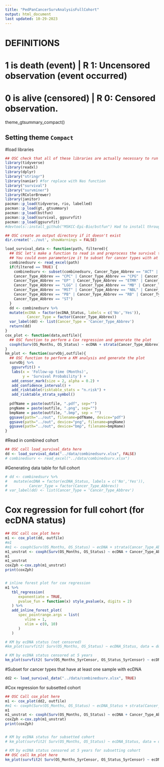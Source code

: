 ```yaml
---
title: "PedPanCancerSurvAnalysisFullCohort"
output: html_document
last updated: 10-29-2023
---
```

# DEFINITIONS
# 1 is death (event)     | R 1: Uncensored observation (event occurred)
# 0 is alive  (censored) | R 0: Censored observation.

theme_gtsummary_compact()

## Setting theme `Compact`

#load libraries
```r
## OSC check that all of these libraries are actually necessary to run this code. 
library(tidyverse)
library(readxl)
library(dplyr)
library("stringr")
library(naniar) #for replace with Nas function
library("survival")
library("survminer")
library(RColorBrewer)
library(janitor)
pacman::p_load(tidyverse, rio, labelled)
pacman::p_load(gt, gtsummary)
pacman::p_load(bstfun)
pacman::p_load(survival, ggsurvfit)
pacman::p_load(ggsurvfit)
#devtools::install_github("MSKCC-Epi-Bio/bstfun") Had to install through devtools to get the bstfun package
```
```r
## OSC create an output directory if it doesn't exist
dir.create('../out', showWarnings = FALSE)

load_survival_data <- function(path, filtered){
  ## OSC let's make a function to read in and preprocess the survival table.
  ## You could even parameterize it to subset for cancer types with at least 1 ecDNA+ sample, below.
  combinedsurv <- read_excel(path)
  if(filtered == TRUE) {
    combinedsurv <- subset(combinedsurv, Cancer_Type_Abbrev == "ACT" | Cancer_Type_Abbrev == "BT"| 
    Cancer_Type_Abbrev == "CPC" | Cancer_Type_Abbrev == "CPG" | Cancer_Type_Abbrev == "HGG" | 
    Cancer_Type_Abbrev == "EP" | Cancer_Type_Abbrev == "ETMR" | Cancer_Type_Abbrev == "GG" |     
    Cancer_Type_Abbrev == "LGG" | Cancer_Type_Abbrev == "MB" | Cancer_Type_Abbrev == "MPNST" | 
    Cancer_Type_Abbrev == "MST" | Cancer_Type_Abbrev == "NBL" | Cancer_Type_Abbrev == "OS"| 
    Cancer_Type_Abbrev == "PB" | Cancer_Type_Abbrev == "RB" | Cancer_Type_Abbrev == "RHB" | 
    Cancer_Type_Abbrev == "ST")
  }
  dd <- combinedsurv %>% 
  mutate(ecDNA = factor(ecDNA_Status, labels = c('No','Yes')),
          Cancer_Type = factor(Cancer_Type_Abbrev))
  var_label(dd) <- list(Cancer_Type = 'Cancer_Type_Abbrev')
  return(dd)
}
cox_plot <- function(data,outfile){
  ## OSC function to perform a Cox regression and generate the plot
  coxph(Surv(OS_Months, OS_Status) ~ ecDNA + strata(Cancer_Type_Abbrev), data = data)
}
km_plot <- function(survObj,outfile){
  ## OSC function to perform a KM analysis and generate the plot
  survObj %>% 
   ggsurvfit() +
   labs(x = 'Follow-up time (Months)',
        y = 'Survival Probability') +
   add_censor_mark(size = 2, alpha = 0.2) +
   add_confidence_interval() +
   add_risktable(risktable_stats = "n.risk") +
   add_risktable_strata_symbol()
  
  pdfName = paste(outfile, ".pdf", sep="")
  pngName = paste(outfile, ".png", sep="")
  bmpName = paste(outfile, ".bmp", sep = "")
  ggsave(path="../out", filename=pdfName, device="pdf")
  ggsave(path="../out", device="png", filename=pngName)
  ggsave(path="../out", device="bmp", filename=bmpName)
}
```
#Read in combined cohort
```r
## OSC call load_survival_data here
dd <- load_survival_data("../data/combinedsurv.xlsx", FALSE)
# combinedsurv <- read_excel("../data/combinedsurv.xlsx")
```
#Generating data table for full cohort
```r
# dd <- combinedsurv %>%
#   mutate(ecDNA = factor(ecDNA_Status, labels = c('No','Yes')),
#          Cancer_Type = factor(Cancer_Type_Abbrev))
# var_label(dd) <- list(Cancer_Type = 'Cancer_Type_Abbrev')
```
# Cox regression for full cohort (for ecDNA status)
```r
## OSC call cox_plot here
m1 <- cox_plot(dd, outfile)
#m1
#m1 <- coxph(Surv(OS_Months, OS_Status) ~ ecDNA + strata(Cancer_Type_Abbrev), data = dd)
m1_unstrat <- coxph(Surv(OS_Months, OS_Status) ~ ecDNA + Cancer_Type_Abbrev, data = dd)
m1
m1_unstrat
coxZph <-cox.zph(m1_unstrat)
print(coxZph)


# inline forest plot for cox regression
m1 %>%
   tbl_regression(
      exponentiate = TRUE,
      pvalue_fun = function(x) style_pvalue(x, digits = 2)
   ) %>%
   add_inline_forest_plot(
      spec_pointrange.args = list(
         vline = 1,
         xlim = c(0, 10)
      )
   )

# KM by ecDNA status (not censored)
#km_plot(survfit2( Surv(OS_Months, OS_Status) ~ ecDNA_Status, data = dd), "km_surv_all")

# KM by ecDNA status censored at 5 years
km_plot(survfit2( Surv(OS_Months_5yrCensor, OS_Status_5yrCensor) ~ ecDNA_Status, data = dd), "km_surv_all_5year")
```
#Subset for cancer types that have at least one sample with ecDNA
```r
dd2 <- load_survival_data("../data/combinedsurv.xlsx", TRUE)
```
#Cox regression for subsetted cohort
```r
## OSC Call cox_plot here
m1 <- cox_plot(dd2, outfile)
#m1 <- coxph(Surv(OS_Months, OS_Status) ~ ecDNA_Status + strata(Cancer_Type_Abbrev), data = dd2)
m1
m1_unstrat <- coxph(Surv(OS_Months, OS_Status) ~ ecDNA + Cancer_Type_Abbrev, data = dd2)
coxZph <-cox.zph(m1_unstrat)
print(coxZph)


# KM by ecDNA status for subsetted cohort
# km_plot(survfit2( Surv(OS_Months, OS_Status) ~ ecDNA_Status, data = dd2 ), "km_surv_subset")

# KM by ecDNA status censored at 5 years for subsetting cohort
## OSC call km_plot here
km_plot(survfit2( Surv(OS_Months_5yrCensor, OS_Status_5yrCensor) ~ ecDNA_Status, data = dd2 ), "km_surv_subset_5year")
```
